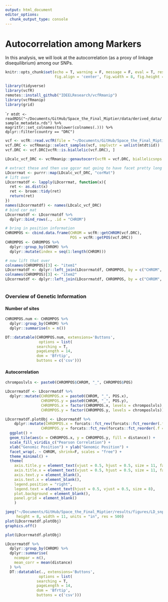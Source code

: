 ```yaml
---
output: html_document
editor_options: 
  chunk_output_type: console
---
```


# Autocorrelation among Markers
In this analysis, we will look at the autocorrelation (as a proxy of linkage disequilibrium) among our SNPs. 

```r
knitr::opts_chunk$set(echo = T, warning = F, message = F, eval = T, results = 'hide',
                      fig.align = 'center', fig.width = 8, fig.height = 8)
```
```r
library(tidyverse)
library(vcfR)
remotes::install_github("IDEELResearch/vcfRmanip")
library(vcfRmanip)
library(grid)
```

````r
mtdt <- readRDS("~/Documents/GitHub/Space_the_Final_Miptier/data/derived_data/sample_metadata.rds") %>%
  magrittr::set_colnames(tolower(colnames(.))) %>%
  dplyr::filter(country == "DRC")
```
```r
vcf <- vcfR::read.vcfR(file = "~/Documents/GitHub/Space_the_Final_Miptier/data/derived_data/bigbarcode_genetic_data/polarized_biallelic_processed.wsaf.vcf.bgz")
vcf.DRC <- vcfRmanip::select_samples(vcf, smplvctr = unlist(mtdt$id))
vcf.DRC <- vcf.DRC[vcfR::is.biallelic(vcf.DRC), ]
```
```r
LDcalc_vcf_DRC <- vcfRmanip::genautocorr(vcfR = vcf.DRC, biallelicsnps = T)


```

```r
# extract these and then use ggcor mat going to have facet pretty long since we have 14
LDcorrmat <- purrr::map(LDcalc_vcf_DRC, "corMat")
# lift over
LDcorrmatdf <- lapply(LDcorrmat, function(x){
  ret <- as.dist(x)
  ret <- broom::tidy(ret)
  return(ret)
})
names(LDcorrmatdf) <- names(LDcalc_vcf_DRC)
# bind cor mat 
LDcorrmatdf <- LDcorrmatdf %>% 
  dplyr::bind_rows(., .id = "CHROM")

# bring in position information
CHROMPOS <- cbind.data.frame(CHROM = vcfR::getCHROM(vcf.DRC),
                             POS = vcfR::getPOS(vcf.DRC))
CHROMPOS <- CHROMPOS %>% 
  dplyr::group_by(CHROM) %>% 
  dplyr::mutate(index = seq(1:length(CHROM)))

# now lift that over
colnames(CHROMPOS)[3] <- "item1" 
LDcorrmatdf <- dplyr::left_join(LDcorrmatdf, CHROMPOS, by = c("CHROM", "item1"))
colnames(CHROMPOS)[3] <- "item2" 
LDcorrmatdf <- dplyr::left_join(LDcorrmatdf, CHROMPOS, by = c("CHROM", "item2"))



```


### Overview of Genetic Information

#### Number of sites 

```r
CHROMPOS.num <- CHROMPOS %>% 
  dplyr::group_by(CHROM) %>% 
  dplyr::summarise(n = n())

DT::datatable(CHROMPOS.num, extensions='Buttons',
               options = list(
              searching = T,
              pageLength = 14,
              dom = 'Bfrtip', 
              buttons = c('csv')))

```

#### Autocorrelation
```r

chromposlvls <- paste0(CHROMPOS$CHROM, "_", CHROMPOS$POS)

LDcorrmatdf <- LDcorrmatdf %>% 
  dplyr::mutate(CHROMPOS.x = paste0(CHROM, "_", POS.x),
                CHROMPOS.y = paste0(CHROM, "_", POS.y),
                CHROMPOS.x = factor(CHROMPOS.x, levels = chromposlvls),
                CHROMPOS.y = factor(CHROMPOS.y, levels = chromposlvls))

LDcorrmatdf.plotObj <- LDcorrmatdf %>% 
    dplyr::mutate(CHROMPOS.x = forcats::fct_rev(forcats::fct_reorder(.f = CHROMPOS.x, .x = CHROMPOS.x, .fun = length)),
                CHROMPOS.y = forcats::fct_rev(forcats::fct_reorder(.f = CHROMPOS.y, .x = CHROMPOS.y, .fun = length))) %>%
  ggplot() + 
  geom_tile(aes(x = CHROMPOS.x, y = CHROMPOS.y, fill = distance)) +
  scale_fill_viridis_c("Pearson Correlation") + 
  xlab("Genomic Position") + ylab("Genomic Position") +
  facet_wrap(. ~ CHROM, shrink=F, scales = "free") +
  theme_minimal() + 
  theme(
    axis.title.y = element_text(vjust = 0.5, hjust = 0.5, size = 11, face = "bold"), 
    axis.title.x = element_text(vjust = 0.5, hjust = 0.5, size = 11, face = "bold"),
    axis.text.y = element_blank(),
    axis.text.x = element_blank(),
    legend.position = "right",
    legend.text = element_text(hjust = 0.5, vjust = 0.5, size = 8),
    plot.background = element_blank(),
    panel.grid = element_blank()
    )

jpeg("~/Documents/GitHub/Space_the_Final_Miptier/results/figures/LD_snp_correlationplot.jpg",
     height = 8, width = 11, units = "in", res = 500)
plot(LDcorrmatdf.plotObj)
graphics.off()

```
```r
plot(LDcorrmatdf.plotObj)

```

```r

LDcorrmatdf %>% 
  dplyr::group_by(CHROM) %>% 
  dplyr::summarise(
    ncompar = n(),
    mean_corr = mean(distance)
  ) %>% 
  DT::datatable(., extensions='Buttons',
               options = list(
              searching = T,
              pageLength = 14,
              dom = 'Bfrtip', 
              buttons = c('csv')))

```



<!-- words -->

